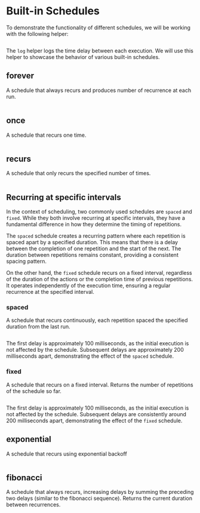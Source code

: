# Built-in Schedules

To demonstrate the functionality of different schedules, we will be working with the following helper:

```ts filename="Delay.ts" file=<rootDir>/src/guide/scheduling/built-in-schedules/Delay.ts

```

The `log` helper logs the time delay between each execution. We will use this helper to showcase the behavior of various built-in schedules.

## forever

A schedule that always recurs and produces number of recurrence at each run.

```ts file=<rootDir>/src/guide/scheduling/built-in-schedules/forever.ts

```

## once

A schedule that recurs one time.

```ts file=<rootDir>/src/guide/scheduling/built-in-schedules/once.ts

```

## recurs

A schedule that only recurs the specified number of times.

```ts file=<rootDir>/src/guide/scheduling/built-in-schedules/recurs.ts

```

## Recurring at specific intervals

In the context of scheduling, two commonly used schedules are `spaced` and `fixed`. While they both involve recurring at specific intervals, they have a fundamental difference in how they determine the timing of repetitions.

The `spaced` schedule creates a recurring pattern where each repetition is spaced apart by a specified duration. This means that there is a delay between the completion of one repetition and the start of the next. The duration between repetitions remains constant, providing a consistent spacing pattern.

On the other hand, the `fixed` schedule recurs on a fixed interval, regardless of the duration of the actions or the completion time of previous repetitions. It operates independently of the execution time, ensuring a regular recurrence at the specified interval.

### spaced

A schedule that recurs continuously, each repetition spaced the specified duration from the last run.

```ts file=<rootDir>/src/guide/scheduling/built-in-schedules/spaced.ts

```

The first delay is approximately 100 milliseconds, as the initial execution is not affected by the schedule. Subsequent delays are approximately 200 milliseconds apart, demonstrating the effect of the `spaced` schedule.

### fixed

A schedule that recurs on a fixed interval. Returns the number of repetitions of the schedule so far.

```ts file=<rootDir>/src/guide/scheduling/built-in-schedules/fixed.ts

```

The first delay is approximately 100 milliseconds, as the initial execution is not affected by the schedule. Subsequent delays are consistently around 200 milliseconds apart, demonstrating the effect of the `fixed` schedule.

## exponential

A schedule that recurs using exponential backoff

```ts file=<rootDir>/src/guide/scheduling/built-in-schedules/exponential.ts

```

## fibonacci

A schedule that always recurs, increasing delays by summing the preceding two delays (similar to the fibonacci sequence). Returns the current duration between recurrences.

```ts file=<rootDir>/src/guide/scheduling/built-in-schedules/fibonacci.ts

```

